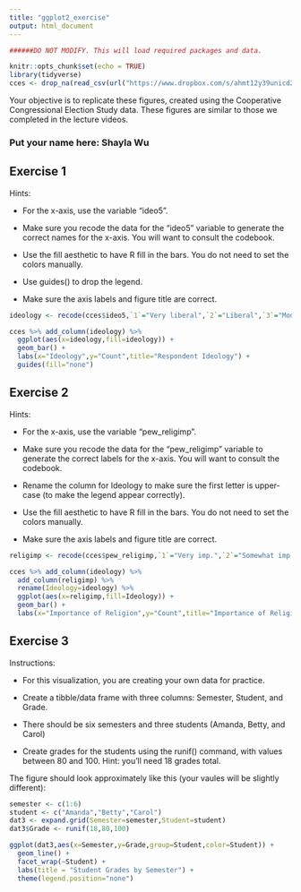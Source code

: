 ```yaml
---
title: "ggplot2_exercise"
output: html_document
---
```


```r

######DO NOT MODIFY. This will load required packages and data.

knitr::opts_chunk$set(echo = TRUE)
library(tidyverse)
cces <- drop_na(read_csv(url("https://www.dropbox.com/s/ahmt12y39unicd2/cces_sample_coursera.csv?raw=1")))
```

Your objective is to replicate these figures, created using the Cooperative Congressional Election Study data. These figures are similar to those we completed in the lecture videos.

### Put your name here: Shayla Wu



## Exercise 1

Hints:

* For the x-axis, use the variable "ideo5".

* Make sure you recode the data for the "ideo5" variable to generate the correct names for the x-axis. You will want to consult the codebook.

* Use the fill aesthetic to have R fill in the bars. You do not need to set the colors manually.

* Use guides() to drop the legend.

* Make sure the axis labels and figure title are correct.


```r
ideology <- recode(cces$ideo5,`1`="Very liberal",`2`="Liberal",`3`="Moderate",`4`="Conservative",`5`="Very conservative")

cces %>% add_column(ideology) %>%
  ggplot(aes(x=ideology,fill=ideology)) +
  geom_bar() +
  labs(x="Ideology",y="Count",title="Respondent Ideology") +
  guides(fill="none")
```

## Exercise 2

Hints:

* For the x-axis, use the variable "pew_religimp".

* Make sure you recode the data for the "pew_religimp" variable to generate the correct labels for the x-axis. You will want to consult the codebook.

* Rename the column for Ideology to make sure the first letter is upper-case (to make the legend appear correctly).

* Use the fill aesthetic to have R fill in the bars. You do not need to set the colors manually.

* Make sure the axis labels and figure title are correct.

```r
religimp <- recode(cces$pew_religimp,`1`="Very imp.",`2`="Somewhat imp.",`3`="Not too imp.",`4`="Not imp.")

cces %>% add_column(ideology) %>%
  add_column(religimp) %>%
  rename(Ideology=ideology) %>%
  ggplot(aes(x=religimp,fill=Ideology)) +
  geom_bar() +
  labs(x="Importance of Religion",y="Count",title="Importance of Religion by Ideology") 
```

## Exercise 3

Instructions:

* For this visualization, you are creating your own data for practice.

* Create a tibble/data frame with three columns: Semester, Student, and Grade.

* There should be six semesters and three students (Amanda, Betty, and Carol)

* Create grades for the students using the runif() command, with values between 80 and 100. Hint: you'll need 18 grades total.

The figure should look approximately like this (your vaules will be slightly different):


```r
semester <- c(1:6)
student <- c("Amanda","Betty","Carol")
dat3 <- expand.grid(Semester=semester,Student=student)
dat3$Grade <- runif(18,80,100)

ggplot(dat3,aes(x=Semester,y=Grade,group=Student,color=Student)) +
  geom_line() +
  facet_wrap(~Student) +
  labs(title = "Student Grades by Semester") +
  theme(legend.position="none")
```
